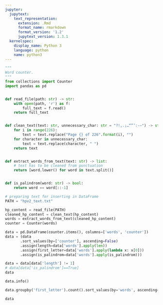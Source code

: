 ```yaml
---
jupyter:
  jupytext:
    text_representation:
      extension: .Rmd
      format_name: rmarkdown
      format_version: '1.2'
      jupytext_version: 1.3.1
  kernelspec:
    display_name: Python 3
    language: python
    name: python3
---
```


```python
"""
Word counter.
"""
from collections import Counter
import pandas as pd


def read_file(path: str) -> str:
    with open(path, 'r') as f:
        full_text = f.read()
    return full_text


def clean_text(text: str, unnecessary_char: str = "?!,.;…“”’:-—") -> str:
    for i in range(226):
        text = text.replace("Page {} of 226".format(i), "")
    for character in unnecessary_char:
        text = text.replace(character, " ")
    return text


def extract_words_from_text(text: str) -> list:
    # text has to be cleaned from punctuation
    return [word.lower() for word in text.split()]


def is_palindrom(word: str) -> bool:
    return word == word[::-1]

```

```python
# preparing text for inserting in DataFrame
PATH = "hpv2_text.txt"

hp_content = read_file(PATH)
cleaned_hp_content = clean_text(hp_content)
words = extract_words_from_text(cleaned_hp_content)
counter = Counter(words)

data = pd.DataFrame(counter.items(), columns=['words', 'counter'])
data = (data
       .sort_values(by=['counter'], ascending=False)
       .assign(length=data['words'].apply(len))
       .assign(first_letter=data['words'].apply(lambda x: x[0]))
       .assign(is_palindrom=data['words'].apply(is_palindrom)))

data = data[data['length'] != 1]
# data[data['is_palindrom']==True]
data
```

```python
data.info()
```

```python
data.groupby('first_letter').count().sort_values(by='words', ascending=False)['words']
```

```python
data
```
